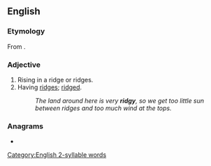 ==English==

===Etymology===
From {{suffix|ridge|y|lang=en}}.

===Adjective===
{{en-adj|er}}

# Rising in a ridge or ridges.
# Having [[ridge]]s; [[ridged]].
#: ''The land around here is very '''ridgy''', so we get too little sun between ridges and too much wind at the tops.''

===Anagrams===
* {{anagrams|en|a=dgiry|dirgy}}

[[Category:English 2-syllable words]]